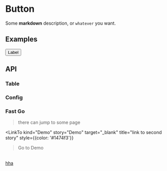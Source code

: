 
<Meta
  title='Button'
  component={Button}
/>

# Button

Some **markdown** description, or `whatever` you want.

## Examples

<Story id="Button" height='200px'>
  <Button>Label</Button>
</Story>

## API

### Table

<ArgsTable of={Button} />

### Config

<ArgsTable of={config} />

### Fast Go
> there can jump to some page

<LinkTo
  kind="Demo"
  story="Demo"
  target="_blank"
  title="link to second story"
  style={{color: '#1474f3'}}
>Go to Demo</LinkTo>
<br/>
<a href="#config">hha</a>